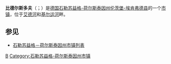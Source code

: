 {{Infobox Settlement
| name = 比德尔斯多夫<br/>Büdelsdorf
| image_skyline = 
| imagesize = 
| image_caption = 
| image_flag = Buedelsdorf Wappen.png
| image_shield = 
| pushpin_map = Germany
| pushpin_label_position = bottom
| subdivision_type = 国家
| subdivision_name = {{GER}}
| subdivision_type1 = [[德国行政区划|州]]
| subdivision_name1 = [[石勒苏益格-荷尔斯泰因州|石勒苏益格-荷尔斯泰因州]]
| subdivision_type2 = [[德国行政区划|县]]
| subdivision_name2 =  [[伦茨堡-埃肯弗德县|伦茨堡-埃肯弗德县]]
| elevation_m = 9
| elevation_ft = 
| area_total_km2 = 6.24
| population_total        = 10120
| population_as_of        = 2011
| population_density_km2 = auto
| timezone = [[CET|CET]]
| utc_offset = +1
| timezone_DST = [[CEST|CEST]]
| utc_offset_DST = +2
| postal_code_type        = 邮编
| postal_code             = 24782
| latd = 54
| latm = 19
| lats = 
| latNS = N
| longd = 09
| longm = 04
| longs = 
| longEW = E
| website = [http://www.buedelsdorf.de www.buedelsdorf.de] 
}}
'''比德尔斯多夫'''（{{lang-de|Büdelsdorf}}；{{lang-da|Bydelstorp}}）是[[德国|德国]][[石勒苏益格-荷尔斯泰因州|石勒苏益格-荷尔斯泰因州]][[伦茨堡-埃肯弗德县|伦茨堡-埃肯弗德县]]的一个[[市镇_(德国)|市镇]]，位于[[艾德河|艾德河]]和[[基尔运河|基尔运河]]畔。

== 参见 ==
*[[石勒苏益格－荷尔斯泰因州市镇列表|石勒苏益格－荷尔斯泰因州市镇列表]]

{{Authority control}}
{{Germany-geo-stub}}

[[Category:石勒苏益格-荷尔斯泰因州市镇|B]]
[[Category:石勒苏益格-荷尔斯泰因州市镇|Category:石勒苏益格-荷尔斯泰因州市镇]]